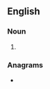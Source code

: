 ==English==

===Noun===
{{head|en|noun plural form}}

# {{plural of|tanbur|lang=en}}

===Anagrams===
* {{anagrams|en|nutbars|turbans}}